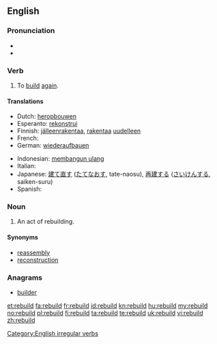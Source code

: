 ==English==

===Pronunciation===
* {{IPA|/ˈriːbɪld/}}
* {{rhymes|ɪld}}

===Verb===
{{en-verb|rebuilds|rebuilding|rebuilt|rebuilt}}

# To [[build]] [[again]].

====Translations====
{{trans-top|to build again}}
* Dutch: [[heropbouwen]]
* Esperanto: [[rekonstrui]]
* Finnish: [[jälleenrakentaa]], [[rakentaa]] [[uudelleen]]
* French: {{t+|fr|reconstruire}}
* German: [[wiederaufbauen]]
{{trans-mid}}
* Indonesian: [[bangun ulang|membangun ulang]]
* Italian: {{t+|it|ricostruire}}
* Japanese: [[建て直す]] ([[たてなおす]], tate-naosu), [[再建]]する ([[さいけん]]する, saiken-suru)
* Spanish: {{t+|es|reconstruir}}
{{trans-bottom}}

===Noun===
{{en-noun}}

# An act of rebuilding.

====Synonyms====
* [[reassembly]]
* [[reconstruction]]

===Anagrams===
* [[builder#English|builder]]

[[Category:English irregular verbs]]

[[et:rebuild]]
[[fa:rebuild]]
[[fr:rebuild]]
[[id:rebuild]]
[[kn:rebuild]]
[[hu:rebuild]]
[[my:rebuild]]
[[no:rebuild]]
[[pl:rebuild]]
[[fi:rebuild]]
[[ta:rebuild]]
[[te:rebuild]]
[[uk:rebuild]]
[[vi:rebuild]]
[[zh:rebuild]]